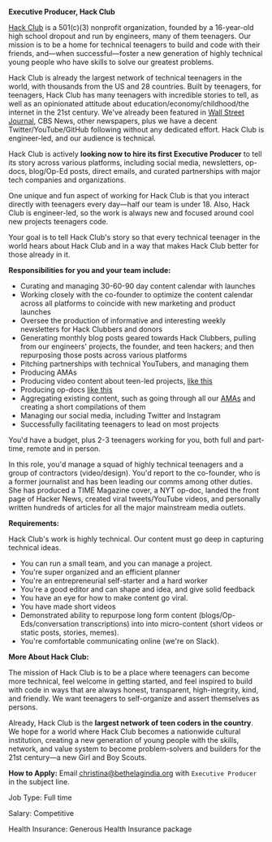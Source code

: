 **Executive Producer, Hack Club**

[Hack Club](https://hackclub.com/) is a 501(c)(3) nonprofit organization, founded by a 16-year-old high school dropout and run by engineers, many of them teenagers. Our mission is to be a home for technical teenagers to build and code with their friends, and—when successful—foster a new generation of highly technical young people who have skills to solve our greatest problems.

Hack Club is already the largest network of technical teenagers in the world, with thousands from the US and 28 countries. Built by teenagers, for teenagers, Hack Club has many teenagers with incredible stories to tell, as well as an opinionated attitude about education/economy/childhood/the internet in the 21st century. We've already been featured in [Wall Street Journal](https://hack.af/wsj), CBS News, other newspapers, plus we have a decent Twitter/YouTube/GitHub following without any dedicated effort. Hack Club is engineer-led, and our audience is technical.

Hack Club is actively **looking now to hire its first Executive Producer** to tell its story across various platforms, including social media, newsletters, op-docs, blog/Op-Ed posts, direct emails, and curated partnerships with major tech companies and organizations.

One unique and fun aspect of working for Hack Club is that you interact directly with teenagers every day—half our team is under 18. Also, Hack Club is engineer-led, so the work is always new and focused around cool new projects teenagers code.

Your goal is to tell Hack Club's story so that every technical teenager in the world hears about Hack Club and in a way that makes Hack Club better for those already in it.

**Responsibilities for you and your team include:**

- Curating and managing 30-60-90 day content calendar with launches
- Working closely with the co-founder to optimize the content calendar across all platforms to coincide with new marketing and product launches
- Oversee the production of informative and interesting weekly newsletters for Hack Clubbers and donors
- Generating monthly blog posts geared towards Hack Clubbers, pulling from our engineers' projects, the founder, and teen hackers; and then repurposing those posts across various platforms
- Pitching partnerships with technical YouTubers, and managing them
- Producing AMAs
- Producing video content about teen-led projects, [like this](https://youtu.be/PCM_-c_j98Y)
- Producing op-docs [like this](https://hack.af/zephyrdoc)
- Aggregating existing content, such as going through all our [AMAs](https://hackclub.com/amas) and creating a short compilations of them
- Managing our social media, including Twitter and Instagram
- Successfully facilitating teenagers to lead on most projects

You'd have a budget, plus 2-3 teenagers working for you, both full and part-time, remote and in person.

In this role, you'd manage a squad of highly technical teenagers and a group of contractors (video/design). You'd report to the co-founder, who is a former journalist and has been leading our comms among other duties. She has produced a TIME Magazine cover, a NYT op-doc, landed the front page of Hacker News, created viral tweets/YouTube videos, and personally written hundreds of articles for all the major mainstream media outlets.

**Requirements:**

Hack Club's work is highly technical. Our content must go deep in capturing technical ideas.

- You can run a small team, and you can manage a project.
- You're super organized and an efficient planner
- You're an entrepreneurial self-starter and a hard worker
- You're a good editor and can shape and idea, and give solid feedback
- You have an eye for how to make content go viral.
- You have made short videos
- Demonstrated ability to repurpose long form content (blogs/Op-Eds/conversation transcriptions) into into micro-content (short videos or static posts, stories, memes).
- You're comfortable communicating online (we're on Slack).

**More About Hack Club:**

The mission of Hack Club is to be a place where teenagers can become more technical, feel welcome in getting started, and feel inspired to build with code in ways that are always honest, transparent, high-integrity, kind, and friendly. We want teenagers to self-organize and assert themselves as persons.

Already, Hack Club is the **largest network of teen coders in the country**. We hope for a world where Hack Club becomes a nationwide cultural institution, creating a new generation of young people with the skills, network, and value system to become problem-solvers and builders for the 21st century—a new Girl and Boy Scouts.

**How to Apply:** Email christina@bethelagindia.org with `Executive Producer` in the subject line.

Job Type: Full time

Salary: Competitive

Health Insurance: Generous Health Insurance package
